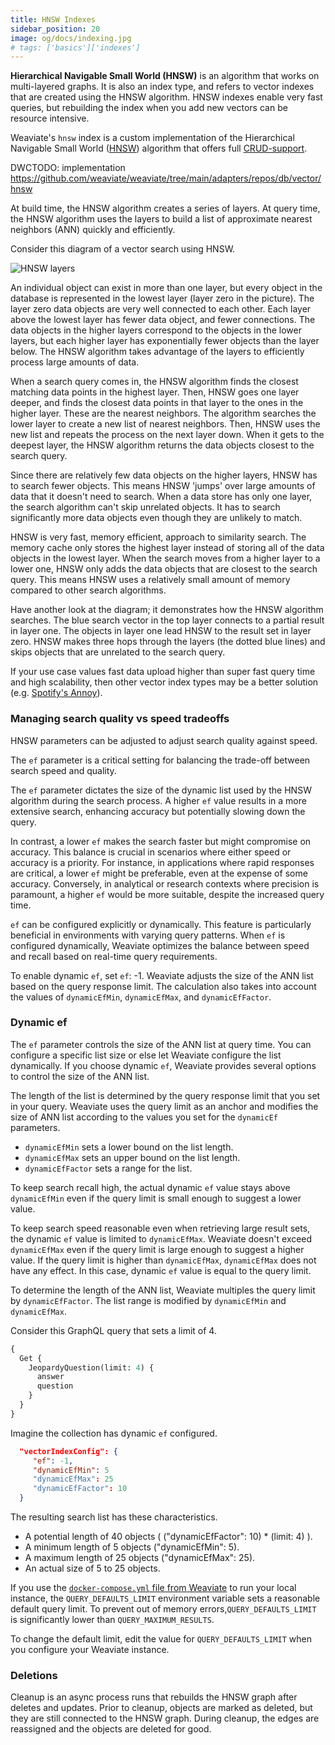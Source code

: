 ```yaml
---
title: HNSW Indexes
sidebar_position: 20
image: og/docs/indexing.jpg
# tags: ['basics']['indexes']
---
```


**Hierarchical Navigable Small World (HNSW)** is an algorithm that works on multi-layered graphs. It is also an index type, and refers to vector indexes that are created using the HNSW algorithm. HNSW indexes enable very fast queries, but rebuilding the index when you add new vectors can be resource intensive.

Weaviate's `hnsw` index is a custom implementation of the Hierarchical Navigable Small World ([HNSW](https://arxiv.org/abs/1603.09320)) algorithm that offers full [CRUD-support](https://db-engines.com/en/blog_post/87).


DWCTODO: implementation https://github.com/weaviate/weaviate/tree/main/adapters/repos/db/vector/hnsw

At build time, the HNSW algorithm creates a series of layers. At query time, the HNSW algorithm uses the layers to build a list of approximate nearest neighbors (ANN) quickly and efficiently.

Consider this diagram of a vector search using HNSW.

![HNSW layers](../img/hnsw-layers.svg "HNSW layers")

An individual object can exist in more than one layer, but every object in the database is represented in the lowest layer (layer zero in the picture). The layer zero data objects are very well connected to each other. Each layer above the lowest layer has fewer data object, and fewer connections. The data objects in the higher layers correspond to the objects in the lower layers, but each higher layer has exponentially fewer objects than the layer below. The HNSW algorithm takes advantage of the layers to efficiently process large amounts of data.

When a search query comes in, the HNSW algorithm finds the closest matching data points in the highest layer. Then, HNSW goes one layer deeper, and finds the closest data points in that layer to the ones in the higher layer. These are the nearest neighbors. The algorithm searches the lower layer to create a new list of nearest neighbors. Then, HNSW uses the new list and repeats the process on the next layer down. When it gets to the deepest layer, the HNSW algorithm returns the data objects closest to the search query.

Since there are relatively few data objects on the higher layers, HNSW has to search fewer objects. This means HNSW 'jumps' over large amounts of data that it doesn't need to search. When a data store has only one layer, the search algorithm can't skip unrelated objects. It has to search significantly more data objects even though they are unlikely to match.

HNSW is very fast, memory efficient, approach to similarity search. The memory cache only stores the highest layer instead of storing all of the data objects in the lowest layer. When the search moves from a higher layer to a lower one, HNSW only adds the data objects that are closest to the search query. This means HNSW uses a relatively small amount of memory compared to other search algorithms.

Have another look at the diagram; it demonstrates how the HNSW algorithm searches. The blue search vector in the top layer connects to a partial result in layer one. The objects in layer one lead HNSW to the result set in layer zero. HNSW makes three hops through the layers (the dotted blue lines) and skips objects that are unrelated to the search query.

If your use case values fast data upload higher than super fast query time and high scalability, then other vector index types may be a better solution (e.g. [Spotify's Annoy](https://github.com/spotify/annoy)).

### Managing search quality vs speed tradeoffs

HNSW parameters can be adjusted to adjust search quality against speed.

The `ef` parameter is a critical setting for balancing the trade-off between search speed and quality.

The `ef` parameter dictates the size of the dynamic list used by the HNSW algorithm during the search process. A higher `ef` value results in a more extensive search, enhancing accuracy but potentially slowing down the query.

In contrast, a lower `ef` makes the search faster but might compromise on accuracy. This balance is crucial in scenarios where either speed or accuracy is a priority. For instance, in applications where rapid responses are critical, a lower `ef` might be preferable, even at the expense of some accuracy. Conversely, in analytical or research contexts where precision is paramount, a higher `ef` would be more suitable, despite the increased query time.

`ef` can be configured explicitly or dynamically. This feature is particularly beneficial in environments with varying query patterns. When `ef` is configured dynamically, Weaviate optimizes the balance between speed and recall based on real-time query requirements.

To enable dynamic `ef`, set `ef`: -1. Weaviate adjusts the size of the ANN list based on the query response limit. The calculation also takes into account the values of `dynamicEfMin`, `dynamicEfMax`, and `dynamicEfFactor`.

### Dynamic ef

The `ef` parameter controls the size of the ANN list at query time. You can configure a specific list size or else let Weaviate configure the list dynamically. If you choose dynamic `ef`, Weaviate provides several options to control the size of the ANN list.

The length of the list is determined by the query response limit that you set in your query. Weaviate uses the query limit as an anchor and modifies the size of ANN list according to the values you set for the `dynamicEf` parameters.

- `dynamicEfMin` sets a lower bound on the list length.
- `dynamicEfMax` sets an upper bound on the list length.
- `dynamicEfFactor` sets a range for the list.

To keep search recall high, the actual dynamic `ef` value stays above `dynamicEfMin` even if the query limit is small enough to suggest a lower value.

To keep search speed reasonable even when retrieving large result sets, the dynamic `ef` value is limited to `dynamicEfMax`. Weaviate doesn't exceed `dynamicEfMax` even if the query limit is large enough to suggest a higher value. If the query limit is higher than `dynamicEfMax`, `dynamicEfMax` does not have any effect. In this case, dynamic `ef` value is equal to the query limit.

To determine the length of the ANN list, Weaviate multiples the query limit by `dynamicEfFactor`. The list range is modified by `dynamicEfMin` and `dynamicEfMax`.

Consider this GraphQL query that sets a limit of 4.

```graphql
{
  Get {
    JeopardyQuestion(limit: 4) {
      answer
      question
    }
  }
}
```

Imagine the collection has dynamic `ef` configured.

```json
  "vectorIndexConfig": {
     "ef": -1,
     "dynamicEfMin": 5
     "dynamicEfMax": 25
     "dynamicEfFactor": 10
  }
```

The resulting search list has these characteristics.

- A potential length of 40 objects ( ("dynamicEfFactor": 10) * (limit: 4) ).
- A minimum length of 5 objects ("dynamicEfMin": 5).
- A maximum length of 25 objects ("dynamicEfMax": 25).
- An actual size of 5 to 25 objects.

If you use the [`docker-compose.yml` file from Weaviate](/developers/weaviate/installation/docker-compose) to run your local instance, the `QUERY_DEFAULTS_LIMIT` environment variable sets a reasonable default query limit. To prevent out of memory errors,`QUERY_DEFAULTS_LIMIT` is significantly lower than `QUERY_MAXIMUM_RESULTS`.

To change the default limit, edit the value for `QUERY_DEFAULTS_LIMIT` when you configure your Weaviate instance.

### Deletions

Cleanup is an async process runs that rebuilds the HNSW graph after deletes and updates. Prior to cleanup, objects are marked as deleted, but they are still connected to the HNSW graph. During cleanup, the edges are reassigned and the objects are deleted for good.
